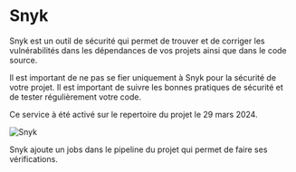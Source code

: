 # Snyk

Snyk est un outil de sécurité qui permet de trouver et de corriger les vulnérabilités dans les dépendances de vos projets ainsi que dans le code source.

Il est important de ne pas se fier uniquement à Snyk pour la sécurité de votre projet. Il est important de suivre les bonnes pratiques de sécurité et de tester régulièrement votre code.

Ce service à été activé sur le repertoire du projet le 29 mars 2024.

![Snyk](../public/snyk-repo.png "Snyk project")

Snyk ajoute un jobs dans le pipeline du projet qui permet de faire ses vérifications.
